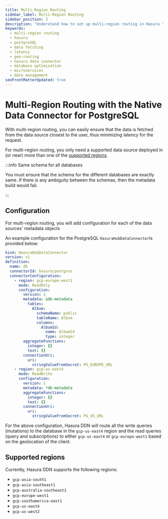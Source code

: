 ```yaml
---
title: Multi-Region Routing
sidebar_label: Multi-Region Routing
sidebar_position: 3
description: "Understand how to set up multi-region routing in Hasura to achieve efficient data fetching and lower latency. Benefit from optimal database performance and global data access with Hasura."
keywords:
  - multi-region routing
  - hasura
  - postgreSQL
  - data fetching
  - latency
  - geo-routing
  - hasura data connector
  - database optimization
  - microservices
  - data management
seoFrontMatterUpdated: true
---
```


# Multi-Region Routing with the Native Data Connector for PostgreSQL

With multi-region routing, you can easily ensure that the data is fetched from the data source closest to the user, thus
minimizing latency for the request.

For multi-region routing, you only need a supported data source deployed in (or near) more than one of the
[supported regions](#supported-regions).

:::info Same schema for all databases

You must ensure that the schema for the different databases are exactly same. If there is any ambiguity between the
schemas, then the metadata build would fail.

:::

## Configuration

For multi-region routing, you will add configuration for each of the data sources' metadata objects

An example configuration for the PostgreSQL `HasuraHubDataConnector`is provided below:

```yaml {7-8,26-27}
kind: HasuraHubDataConnector
version: v1
definition:
  name: db
  connectorId: hasura/postgres
  connectorConfiguration:
    - region: gcp-europe-west1
      mode: ReadOnly
      configuration:
        version: 1
        metadata: &db-metadata
          tables:
            Album:
              schemaName: public
              tableName: Album
              columns:
                AlbumId:
                  name: AlbumId
                  type: integer
        aggregateFunctions:
          integer: {}
          text: {}
        connectionUri:
          uri:
            stringValueFromSecret: PG_EUROPE_URL
    - region: gcp-us-east4
      mode: ReadWrite
      configuration:
        version: 1
        metadata: *db-metadata
        aggregateFunctions:
          integer: {}
          text: {}
        connectionUri:
          uri:
            stringValueFromSecret: PG_US_URL
```

For the above configuration, Hasura DDN will route all the write queries (mutations) to the database in the
`gcp-us-east4` region and the read queries (query and subscriptions) to either `gcp-us-east4` or `gcp-europe-west1`
based on the geolocation of the client.

## Supported regions

Currently, Hasura DDN supports the following regions:

- `gcp-asia-south1`
- `gcp-asia-southeast1`
- `gcp-australia-southeast1`
- `gcp-europe-west1`
- `gcp-southamerica-east1`
- `gcp-us-east4`
- `gcp-us-west2`
